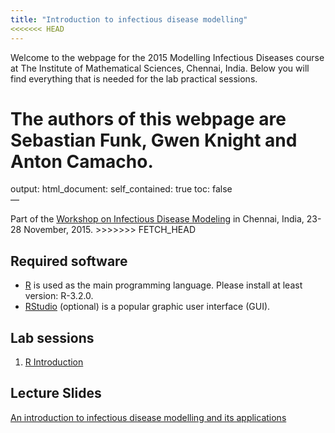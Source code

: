 ```yaml
---
title: "Introduction to infectious disease modelling"
<<<<<<< HEAD
---
```


Welcome to the webpage for the 2015 Modelling Infectious Diseases course at The Institute of Mathematical Sciences, Chennai, India. Below you will find everything that is needed for the lab practical sessions. 

The authors of this webpage are Sebastian Funk, Gwen Knight and Anton Camacho. 
=======
output:
  html_document:
    self_contained: true
    toc: false  
---

Part of the [Workshop on Infectious Disease Modeling](http://www.imsc.res.in/~sitabhra/meetings/infection15/) in Chennai, India, 23-28 November, 2015.
>>>>>>> FETCH_HEAD

## Required software
* [R](http://cran.r-project.org) is used as the main programming language. Please install at least version: R-3.2.0.
* [RStudio](http://www.rstudio.com/products/rstudio/download/) (optional) is a popular graphic user interface (GUI).

## Lab sessions

1. [R Introduction](intro_to_r_gk.html)

## Lecture Slides

[An introduction to infectious disease modelling and its applications](intro_modelling_chennai.pdf)
